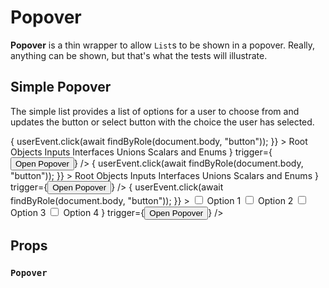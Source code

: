 
<Meta title="Components/Popover" component={Popover} />

# Popover

**Popover** is a thin wrapper to allow `List`s to be shown in a popover. Really, anything can be shown, but that's what the tests will illustrate.

## Simple Popover

The simple list provides a list of options for a user to choose from and updates the button or select button with the choice the user has selected.

<Canvas>
  <Story name="basic">
    <PerformUserInteraction
      callback={async () => {
        userEvent.click(await findByRole(document.body, "button"));
      }}
    >
      <Popover
        popperOptions={{ strategy: "fixed" }}
        placement="bottom-start"
        content={
          <List>
            <ListItem>Root</ListItem>
            <ListItem selected>Objects</ListItem>
            <ListItem>Inputs</ListItem>
            <ListItem>Interfaces</ListItem>
            <ListItem>Unions</ListItem>
            <ListItem>Scalars and Enums</ListItem>
          </List>
        }
        trigger={<Button>Open Popover</Button>}
      />
    </PerformUserInteraction>
  </Story>
  <Story name="margin=none">
    <PerformUserInteraction
      callback={async () => {
        userEvent.click(await findByRole(document.body, "button"));
      }}
    >
      <Popover
        popperOptions={{ strategy: "fixed" }}
        placement="bottom-start"
        style={{ padding: 0 }}
        content={
          <List margin="none">
            <ListItem>Root</ListItem>
            <ListItem selected>Objects</ListItem>
            <ListItem>Inputs</ListItem>
            <ListItem>Interfaces</ListItem>
            <ListItem>Unions</ListItem>
            <ListItem>Scalars and Enums</ListItem>
          </List>
        }
        trigger={<Button>Open Popover</Button>}
      />
    </PerformUserInteraction>
  </Story>
  <Story name="interactive">
    <PerformUserInteraction
      callback={async () => {
        userEvent.click(await findByRole(document.body, "button"));
      }}
    >
      <Popover
        popperOptions={{ strategy: "fixed" }}
        placement="bottom-start"
        interactive
        content={
          <List>
            <ListItem>
              <label style={{ display: "flex", alignItems: "stretch" }}>
                <input id="option1" type="checkbox" />
                <span style={{ marginLeft: "1rem" }}>Option 1</span>
              </label>
            </ListItem>
            <ListItem>
              <label style={{ display: "flex", alignItems: "stretch" }}>
                <input id="option2" type="checkbox" />
                <span style={{ marginLeft: "1rem" }}>Option 2</span>
              </label>
            </ListItem>
            <ListItem>
              <label style={{ display: "flex", alignItems: "stretch" }}>
                <input id="option3" type="checkbox" />
                <span style={{ marginLeft: "1rem" }}>Option 3</span>
              </label>
            </ListItem>
            <ListItem>
              <label style={{ display: "flex", alignItems: "stretch" }}>
                <input id="option4" type="checkbox" />
                <span style={{ marginLeft: "1rem" }}>Option 4</span>
              </label>
            </ListItem>
          </List>
        }
        trigger={<Button>Open Popover</Button>}
      />
    </PerformUserInteraction>
  </Story>
</Canvas>

## Props

### `Popover`

<ArgsTable of={Popover} />
